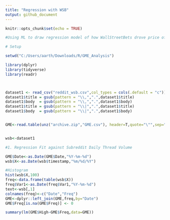 ---
title: "Regression with WSB"
output: github_document
---

```{r setup, include=FALSE}
knitr::opts_chunk$set(echo = TRUE)
```



```{r 1}
#Using ML to draw regression model of how WallStreetBets drove price of GME

# Setup

setwd("C:/Users/aarth/Downloads/R/GME_Analysis")

library(dplyr)
library(tidyverse)
library(readr)



dataset1 <- read_csv("reddit_wsb.csv",col_types = cols(.default = "c"))
dataset1$title = gsub(pattern = "\\,",".",dataset1$title)
dataset1$body  = gsub(pattern = "\\,",".",dataset1$body)
dataset1$title = gsub(pattern = "\\|",".",dataset1$title)
dataset1$body  = gsub(pattern = "\\|",".",dataset1$body)


GME<-read.table(unz("archive.zip","GME.csv"), header=T,quote="\"",sep=",")


wsb<-dataset1

#1. Regression Fit against Subreddit Daily Thread Volume

GME$Date<-as.Date(GME$Date,"%Y-%m-%d")  
wsb$X<-as.Date(wsb$timestamp,"%m/%d/%Y")

#Histogram
hist(wsb$X,100)
freq<-data.frame(table(wsb$X))
freq$Var1<-as.Date(freq$Var1,"%Y-%m-%d")
text<-wsb[,1]
colnames(freq)<-c("Date","Freq")
GME<-dplyr::left_join(GME,freq,by="Date")
GME$Freq[is.na(GME$Freq)] <- 0

summary(lm(GME$High~GME$Freq,data=GME))

```


```{r}

```

